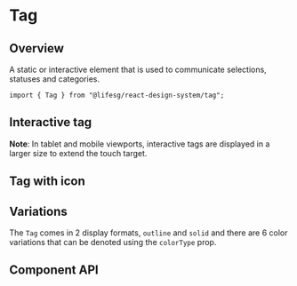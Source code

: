 
<Meta of={TagStories} />

# Tag

## Overview

A static or interactive element that is used to communicate selections, statuses and categories.

```tsx
import { Tag } from "@lifesg/react-design-system/tag";
```

<Canvas of={TagStories.Default} />

## Interactive tag

**Note**: In tablet and mobile viewports, interactive tags are displayed in a larger size to extend the touch target.

<Canvas of={TagStories.Interactive} />

## Tag with icon

<Canvas of={TagStories.WithIcon} />

## Variations

The `Tag` comes in 2 display formats, `outline` and `solid` and there are 6 color variations that can be denoted using the `colorType` prop.

<Canvas of={TagStories.Variations} />

## Component API

<PropsTable />
